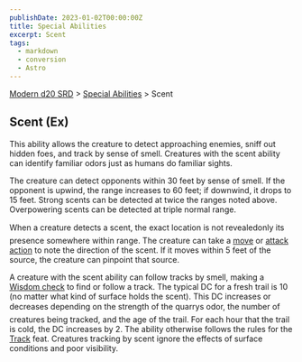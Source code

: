 ```yaml
---
publishDate: 2023-01-02T00:00:00Z
title: Special Abilities
excerpt: Scent
tags:
  - markdown
  - conversion
  - Astro
---
```


[Modern d20 SRD](/#modernD20) > [Special Abilities](modern-d20-srd-special-abilities-index) > Scent

## Scent (Ex)

This ability allows the creature to detect approaching enemies, sniff out
hidden foes, and track by sense of smell. Creatures with the scent ability can identify familiar odors just as humans do familiar sights.

The creature can detect opponents within 30 feet by sense of smell. If the opponent is upwind, the range increases to 60 feet; if downwind, it drops to 15 feet. Strong scents can be detected at twice the ranges noted above. Overpowering scents can be detected at triple normal range.

When a creature detects a scent, the exact location is not revealedonly its presence somewhere within range. The creature can take a [move](modern-d20-srd-combat-move-actions) or [attack action](modern-d20-srd-combat-attack-actions) to note the direction of the scent. If it moves within 5 feet of the source, the creature can pinpoint that source.

A creature with the scent ability can follow tracks by smell, making a [Wisdom check](modern-d20-srd-basics-ability-scores) to find or follow a track. The typical DC for a fresh trail is 10 (no matter what kind of surface holds the scent). This DC increases or decreases depending on the strength of the quarrys odor, the number of creatures being tracked, and the age of the trail. For each hour that the trail is cold, the DC increases by 2. The ability otherwise follows the rules for the [Track](modern-d20-srd-feats-track) feat. Creatures tracking by scent ignore the effects of surface conditions and poor visibility.
